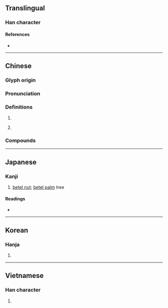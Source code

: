 {{also|梹|槟}}
{{character info/new}}
==Translingual==

===Han character===
{{Han char|rn=75|rad=木|as=14|sn=18|four=43986|canj=DJMC|ids=⿰木賓}}

====References====
* {{Han ref|kx=0558.360|dkj=15734|dj=0948.080|hdz=21310.090|uh=6AB3|ud=27315|bh=C262|bd=49762}}

----

==Chinese==
{{zh-forms|s=槟}}

===Glyph origin===
{{Han etym}}

===Pronunciation===
{{zh-pron
|m=bīn,bīng,1nb=standard in Mainland for some senses; standard in Taiwan,2nb=standard in Mainland for most senses; variant in Taiwan
|m_note=bīn - standard in Mainland in {{zh-l|香檳}} and {{zh-l|檳子}}
|c=ban1
|mn=xm,qz,kh,tp,zz,tc,hc,yl,lk,sx,km,mg:pin/zz,tn:pun
|mc=y
|oc=y
|cat=n
}}

===Definitions===
{{zh-hanzi}}

# {{n-g|Only used in [[compound]]s.}}
# {{zh-short|檳城|[[Penang]], [[Malaysia]]}}
#: {{zh-x|檳 市廳|}}

===Compounds===
{{zh-der|檳榔|檳榔西施|檳城|香檳|檳子|檳椥|香檳酒|馬檳榔|雞檳|檳樹|香檳集市|檳榔嶼|檳榔攤}}

----

==Japanese==

===Kanji===
{{ja-kanji|grade=|rs=木14}}

# [[betel nut]]; [[betel palm]] tree

====Readings====
* {{ja-readings|on=[[びん]] (bin), [[ひん]] (hin)|kun=[[びんろうし]] (binroushi)}}

----

==Korean==

===Hanja===
{{ko-hanja|hangeul=빈|eumhun=|rv=bin|mr=pin|y=pin}}

# {{rfdef|ko|sort=木14}}

----

==Vietnamese==

===Han character===
{{vi-hantu|[[tân]]|rs=木14}}

# {{rfdef|vi|sort=木14}}